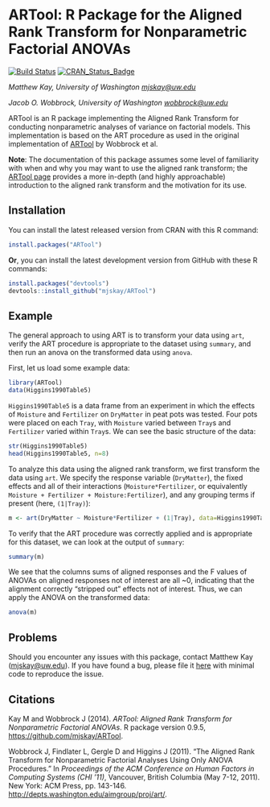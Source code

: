 # ARTool: R Package for the Aligned Rank Transform for Nonparametric Factorial ANOVAs 

[![Build Status](https://travis-ci.org/mjskay/ARTool.png?branch=master)](https://travis-ci.org/mjskay/ARTool)
[![CRAN_Status_Badge](http://www.r-pkg.org/badges/version/ARTool)](http://cran.r-project.org/web/packages/ARTool)

_Matthew Kay, University of Washington <mjskay@uw.edu>_

_Jacob O. Wobbrock, University of Washington <wobbrock@uw.edu>_

ARTool is an R package implementing the Aligned Rank Transform for conducting nonparametric analyses of variance on factorial models. This implementation is based on the ART procedure as used in the original implementation of [ARTool](http://depts.washington.edu/aimgroup/proj/art/) by Wobbrock et al. 

__Note__: The documentation of this package assumes some level of familiarity with when and why you may want to use the aligned rank transform; the [ARTool page](http://depts.washington.edu/aimgroup/proj/art/) provides a more in-depth (and highly approachable) introduction to the aligned rank transform and the motivation for its use.

## Installation

You can install the latest released version from CRAN with this R command:

```r
install.packages("ARTool")
```

__Or__, you can install the latest development version from GitHub with these R commands: 

```r
install.packages("devtools")
devtools::install_github("mjskay/ARTool")
```

## Example

The general approach to using ART is to transform your data using `art`, verify the ART procedure is appropriate to the dataset using `summary`, and then run an anova on the transformed data using `anova`.

First, let us load some example data:

```r
library(ARTool)
data(Higgins1990Table5)
```

`Higgins1990Table5` is a data frame from an experiment in which the effects of `Moisture` and `Fertilizer` on `DryMatter` in peat pots was tested. Four pots were placed on each `Tray`, with `Moisture` varied between `Tray`s and `Fertilizer` varied within `Tray`s. We can see the basic structure of the data:

```r
str(Higgins1990Table5)
head(Higgins1990Table5, n=8)
```

To analyze this data using the aligned rank transform, we first transform the data using `art`. We specify the response variable (`DryMatter`), the fixed effects and all of their interactions (`Moisture*Fertilizer`, or equivalently `Moisture + Fertilizer + Moisture:Fertilizer`), and any grouping terms if present (here, `(1|Tray)`):

```r
m <- art(DryMatter ~ Moisture*Fertilizer + (1|Tray), data=Higgins1990Table5)
```

To verify that the ART procedure was correctly applied and is appropriate for this dataset, we can look at the output of `summary`:

```r
summary(m)
```

We see that the columns sums of aligned responses and the F values of ANOVAs on aligned responses not of interest are all ~0, indicating that the alignment correctly "stripped out" effects not of interest. Thus, we can apply the ANOVA on the transformed data:

```r
anova(m)
```

## Problems

Should you encounter any issues with this package, contact Matthew Kay (<mjskay@uw.edu>). If you have found a bug, please file it [here](https://github.com/mjskay/ARTool/issues/new) with minimal code to reproduce the issue.

## Citations

Kay M and Wobbrock J (2014). _ARTool: Aligned Rank Transform for
Nonparametric Factorial ANOVAs_. R package version 0.9.5, <https://github.com/mjskay/ARTool>.

Wobbrock J, Findlater L, Gergle D and Higgins J (2011). "The Aligned
Rank Transform for Nonparametric Factorial Analyses Using Only ANOVA
Procedures." In _Proceedings of the ACM Conference on Human Factors in
Computing Systems (CHI '11)_, Vancouver, British Columbia (May 7-12, 2011). New York: ACM Press, pp. 143-146. <http://depts.washington.edu/aimgroup/proj/art/>.
